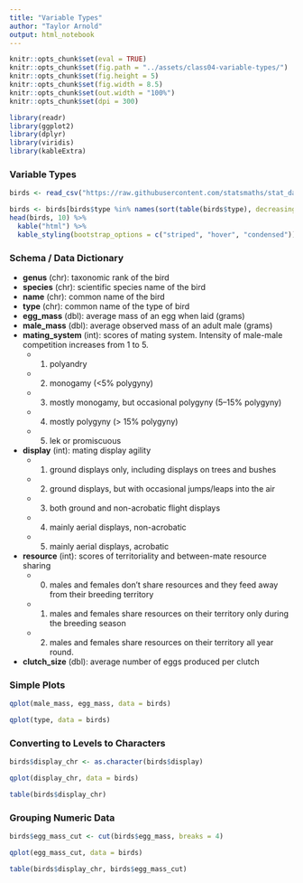 ```yaml
---
title: "Variable Types"
author: "Taylor Arnold"
output: html_notebook
---
```


```r
knitr::opts_chunk$set(eval = TRUE)
knitr::opts_chunk$set(fig.path = "../assets/class04-variable-types/")
knitr::opts_chunk$set(fig.height = 5)
knitr::opts_chunk$set(fig.width = 8.5)
knitr::opts_chunk$set(out.width = "100%")
knitr::opts_chunk$set(dpi = 300)
```

```r
library(readr)
library(ggplot2)
library(dplyr)
library(viridis)
library(kableExtra)
```

### Variable Types

```r
birds <- read_csv("https://raw.githubusercontent.com/statsmaths/stat_data/gh-pages/birds.csv")
```
```r
birds <- birds[birds$type %in% names(sort(table(birds$type), decreasing = TRUE))[1:15],]
head(birds, 10) %>%
  kable("html") %>%
  kable_styling(bootstrap_options = c("striped", "hover", "condensed"))
```

### Schema / Data Dictionary

- **genus** (chr): taxonomic rank of the bird
- **species** (chr): scientific species name of the bird
- **name** (chr): common name of the bird
- **type** (chr): common name of the type of bird
- **egg_mass** (dbl): average mass of an egg when laid (grams)
- **male_mass** (dbl): average observed mass of an adult male (grams)
- **mating_system** (int): scores of mating system. Intensity of male-male competition increases from 1 to 5.
    - (1) polyandry
    - (2) monogamy (<5% polygyny)
    - (3) mostly monogamy, but occasional polygyny (5–15% polygyny)
    - (4) mostly polygyny (> 15% polygyny)
    - (5) lek or promiscuous
- **display** (int): mating display agility
    - (1) ground displays only, including displays on trees and bushes
    - (2) ground displays, but with occasional jumps/leaps into the air
    - (3) both ground and non-acrobatic flight displays
    - (4) mainly aerial displays, non-acrobatic
    - (5) mainly aerial displays, acrobatic
- **resource** (int): scores of territoriality and between-mate resource sharing
    - (0) males and females don't share resources and they feed away from their breeding territory
    - (1) males and females share resources on their territory only during the breeding season
    - (2) males and females share resources on their territory all year round.
- **clutch_size** (dbl): average number of eggs produced per clutch


### Simple Plots

```r
qplot(male_mass, egg_mass, data = birds)
```

```r
qplot(type, data = birds)
```

### Converting to Levels to Characters


```r
birds$display_chr <- as.character(birds$display)
```

```r
qplot(display_chr, data = birds)
```

```r
table(birds$display_chr)
```

### Grouping Numeric Data

```r
birds$egg_mass_cut <- cut(birds$egg_mass, breaks = 4)
```

```r
qplot(egg_mass_cut, data = birds)
```

```r
table(birds$display_chr, birds$egg_mass_cut)
```
